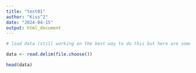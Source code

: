 ```yaml
---
title: "text01"
author: "Kiss^2"
date: "2024-04-15"
output: html_document
---
```


```r
# load data (still working on the best way to do this but here are some libraries that may help?)

data <- read.delim(file.choose())

head(data)

```